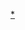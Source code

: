 {{Navbox
|name = 中国人民武装警察部队
|bodyclass = hlist
|titlestyle = background: #556B2F; color: #ffef41;
|title = [[File:People's Armed Police Flag.svg|23px|中国人民武装警察部队旗|link=中国人民武装警察部队旗]] [[中国人民武装警察部队|<span style="color:#ffef41;">中国人民武装警察部队</span>]]
|groupstyle = background: #556B2F; color: #ffef41;

|group2 = 武警高级警官
|list2 = {{Navbox |child
|image = [[File:PAP Badge.png|80px|武警部队徽]]
|groupstyle = background: #6B8E23;
|group1 = [[中华人民共和国现役正战区级以上将领列表|{{color|#ffef41|主官}}]]
|list1 =
# [[Template:中国人民武装警察部队司令员|司令员]]：[[王春宁]]
# [[Template:中国人民武装警察部队司令员|政治委员]]：[[张红兵]]
|group2 = [[中国人民武装警察部队警衔|{{color|#ffef41|将官}}]]
|list2 = 
# [[:Category:中国人民武装警察部队上将|武警上将]]
# [[:Category:中国人民武装警察部队中将|武警中将]]
# [[:Category:中国人民武装警察部队少将|武警少将]]
}}

|group3 = [[中国人民武装警察部队|{{color|#ffef41|武警总部}}]]
|list3 = {{Navbox |child
|groupstyle = background: #6B8E23;
|group1 = {{color|#ffef41|党委}}
|list1 =
* [[中国共产党中国人民武装警察部队委员会|武警部队党委]]
|group2 = {{color|#ffef41|机关职能部门}}
|list2 =
# [[中国人民武装警察部队参谋部|参谋部]]
# [[中国人民武装警察部队政治工作部|政治工作部]]
# [[中国人民武装警察部队后勤部|后勤部]]
# [[中国人民武装警察部队装备部|装备部]]
# [[中国人民武装警察部队纪律检查委员会|纪律检查委员会（监察委员会）]]
}}

|group4 = [[:分类:武警省级总队|{{color|#ffef41|武警内卫总队}}]]<br /><small>{{color|#ffef41|除标明外<br />为}}[[副军级|{{color|#ffef41|副军级}}]]</small>
|list4 =
* [[中国人民武装警察部队北京市总队|北京]]<sup>[[正军级]]</sup>
* [[中国人民武装警察部队天津市总队|天津]]
* [[中国人民武装警察部队河北省总队|河北]]
* [[中国人民武装警察部队山西省总队|山西]]
* [[中国人民武装警察部队陕西省总队|陕西]]
* [[中国人民武装警察部队内蒙古自治区总队|内蒙古]]
* [[中国人民武装警察部队辽宁省总队|辽宁]]
* [[中国人民武装警察部队吉林省总队|吉林]]
* [[中国人民武装警察部队黑龙江省总队|黑龙江]]
* [[中国人民武装警察部队上海市总队|上海]]
* [[中国人民武装警察部队江苏省总队|江苏]]
* [[中国人民武装警察部队安徽省总队|安徽]]
* [[中国人民武装警察部队浙江省总队|浙江]]
* [[中国人民武装警察部队福建省总队|福建]]
* [[中国人民武装警察部队江西省总队|江西]]
* [[中国人民武装警察部队山东省总队|山东]]
* [[中国人民武装警察部队河南省总队|河南]]
* [[中国人民武装警察部队湖北省总队|湖北]]
* [[中国人民武装警察部队湖南省总队|湖南]]
* [[中国人民武装警察部队广东省总队|广东]]
* [[中国人民武装警察部队广西壮族自治区总队|广西]]
* [[中国人民武装警察部队海南省总队|海南]]
* [[中国人民武装警察部队重庆市总队|重庆]]
* [[中国人民武装警察部队四川省总队|四川]]
* [[中国人民武装警察部队贵州省总队|贵州]]
* [[中国人民武装警察部队云南省总队|云南]]
* [[中国人民武装警察部队西藏自治区总队|西藏]]
* [[中国人民武装警察部队甘肃省总队|甘肃]]
* [[中国人民武装警察部队青海省总队|青海]]
* [[中国人民武装警察部队宁夏回族自治区总队|宁夏]]
* [[中国人民武装警察部队新疆维吾尔自治区总队|新疆]]<sup>[[正军级]]</sup>
** <small>辖[[中国人民武装警察部队山鹰突击队|山鹰突击队]]</small>
* [[中国人民武装警察部队新疆生产建设兵团总队|兵团]]

|group5 = [[:分类:中国人民武装警察部队机动总队|{{color|#ffef41|武警机动总队}}]]
|list5 = 
* [[中国人民武装警察部队第一机动总队|第一机动总队]]<sup>[[正军级]]</sup>
** <small>辖[[中国人民武装警察部队猎鹰突击队|猎鹰突击队]]</small>
** <small>[[中国人民武装警察部队第一机动总队特战第二支队|海外警卫特战支队]]</small>
* [[中国人民武装警察部队第二机动总队|第二机动总队]]<sup>[[正军级]]</sup>
** <small>辖[[中国人民武装警察部队雪豹突击队|雪豹突击队]]</small>

|group6 = [[中国人民武装警察部队海警总队|{{color|#ffef41|武警海警总队}}]]
|list6 =
* [[中国人民武装警察部队海警总队|海警总队]]<sup>[[正军级]]</sup>
** [[中国人民武装警察部队海警总队东海海区指挥部|东海海区指挥部]]<sup>[[副军级]]</sup>
** [[中国人民武装警察部队海警总队南海海区指挥部|南海海区指挥部]]<sup>[[副军级]]</sup>
** [[中国人民武装警察部队海警总队北海海区指挥部|北海海区指挥部]]<sup>[[副军级]]</sup>

|group7 = [[Template:武警院校|{{color|#ffef41|院校}}]]
|list7 =
* [[中国人民武装警察部队指挥学院|指挥学院]]<sup>[[正军级]]</sup>
* [[中国人民武装警察部队工程大学|工程大学]]<sup>[[正军级]]</sup>
* [[中国人民武装警察部队警官学院|警官学院]]<sup>？级</sup>
* [[中国人民武装警察部队特种警察学院|特警学院]]<sup>[[副军级]]</sup>
* [[中国人民武装警察部队后勤学院|后勤学院]]<sup>[[副军级]]</sup>
* [[中国人民武装警察部队海警学院|海警学院]]<sup>[[副军级]]</sup>
* [[中国人民武装警察部队士官学校|士官学校]]<sup>？级</sup>

|group8 = 科研机构
|list8 = [[中国人民武装警察部队研究院|武警研究院]]

|group9 = 文化
|list9 =
* [[人民武警报|《人民武警报》社]]
* [[人民武警出版社]]
* <s>[[中国人民武装警察部队政治工作部文工团|文工团]]</s>
** <s><small>[[中国武警男声合唱团|男声合唱团]]</small></s>
* [[武警军乐团|军乐团]]

|group11 = 法律法规制度
|list11 = 
* [[s:中华人民共和国国防法|国防法]]
* [[s:中华人民共和国兵役法|兵役法]]
* [[s:中华人民共和国人民武装警察法|人民武装警察法]]
* [[中国人民武装警察部队旗|部队旗]]
* [[中国人民武装警察部队徽|部队徽]]
* [[中国人民武装警察部队警衔|警衔]]
* [[中国人民武装警察部队警服|警服]]
* [[中国人民武装警察部队车辆号牌|车牌]]
** [[中国人民武装警察部队“2007式”车辆号牌|2007]]
** [[中国人民武装警察部队“2012式”车辆号牌|2012]]
* <s>[[中华人民共和国人民警察警徽|警徽]]</s>
}}<noinclude>

[[Category:中国人民武装警察部队|*]]
[[Category:中国人民武装警察部队导航模板| ]]
</noinclude>